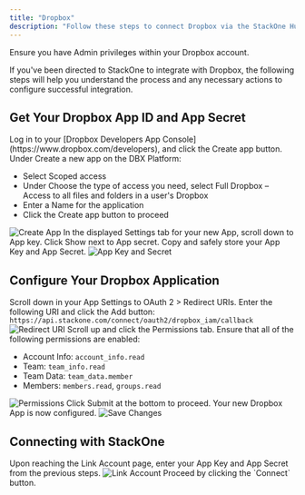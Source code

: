```yaml
---
title: "Dropbox"
description: "Follow these steps to connect Dropbox via the StackOne Hub successfully."
---
```



<Warning>
  Ensure you have Admin privileges within your Dropbox account.
</Warning>

If you've been directed to StackOne to integrate with Dropbox, the following steps will help you understand the process and any necessary actions to configure successful integration.

## Get Your Dropbox App ID and App Secret

<Steps>
  <Step title="Log in to Dropbox Developers">
    Log in to your [Dropbox Developers App Console](https://www.dropbox.com/developers), and click the Create app button.
  </Step>

  <Step title="Create a New App">
    Under Create a new app on the DBX Platform:
    <ul>
      <li>Select Scoped access</li>
      <li>Under Choose the type of access you need, select Full Dropbox – Access to all files and folders in a user's Dropbox</li>
      <li>Enter a Name for the application</li>
      <li>Click the Create app button to proceed</li>
    </ul>
    <Frame>
      <img className='rounded-md' style={{ margin: '0 auto', border: '1px solid #efefef' }} alt="Create App" src="/images/dropbox/image1.png" />
    </Frame>
  </Step>

  <Step title="Copy App Key and App Secret">
    In the displayed Settings tab for your new App, scroll down to App key. Click Show next to App secret. Copy and safely store your App Key and App Secret.
    <Frame>
      <img className='rounded-md' style={{ margin: '0 auto', border: '1px solid #efefef' }} alt="App Key and Secret" src="/images/dropbox/image2.png" />
    </Frame>
  </Step>
</Steps>

## Configure Your Dropbox Application

<Steps>
  <Step title="Enter Redirect URI">
    Scroll down in your App Settings to OAuth 2 > Redirect URIs. Enter the following URI and click the Add button:
    <code>https://api.stackone.com/connect/oauth2/dropbox_iam/callback</code>
    <Frame>
      <img className='rounded-md' style={{ margin: '0 auto', border: '1px solid #efefef' }} alt="Redirect URI" src="/images/dropbox/image3.png" />
    </Frame>
  </Step>

  <Step title="Set Permissions">
    Scroll up and click the Permissions tab. Ensure that all of the following permissions are enabled:
    <ul>
      <li>Account Info: <code>account_info.read</code></li>
      <li>Team: <code>team_info.read</code></li>
      <li>Team Data: <code>team_data.member</code></li>
      <li>Members: <code>members.read</code>, <code>groups.read</code></li>
    </ul>
    <Frame>
      <img className='rounded-md' style={{ margin: '0 auto', border: '1px solid #efefef' }} alt="Permissions" src="/images/dropbox/image4.png" />
    </Frame>
  </Step>

  <Step title="Save Changes">
    Click Submit at the bottom to proceed. Your new Dropbox App is now configured.
    <Frame>
      <img className='rounded-md' style={{ margin: '0 auto', border: '1px solid #efefef' }} alt="Save Changes" src="/images/dropbox/image5.png" />
    </Frame>
  </Step>
</Steps>

## Connecting with StackOne

<Steps>
  <Step title="Enter Credentials">
    Upon reaching the Link Account page, enter your App Key and App Secret from the previous steps.
    <Frame>
      <img className='rounded-md' style={{ margin: '0 auto', border: '1px solid #efefef' }} alt="Link Account" src="/images/dropbox/image6.png" />
    </Frame>
  </Step>

  <Step title="Connect">
    Proceed by clicking the `Connect` button.
  </Step>
</Steps>

<IntegrationFooter />
